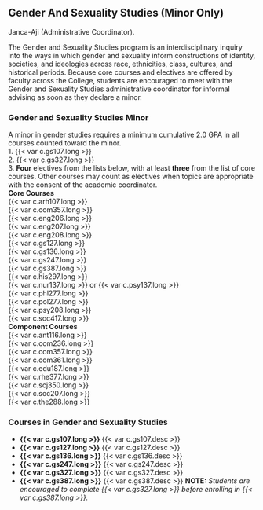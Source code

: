 ## Gender And Sexuality Studies (Minor Only) {#sec-gender-and-sexuality-studies}
Janca-Aji (Administrative Coordinator).

The Gender and Sexuality Studies program is an interdisciplinary inquiry into the ways in which gender and sexuality inform constructions of identity, societies, and ideologies across race, ethnicities, class, cultures, and historical periods.  Because core courses and electives are offered by faculty across the College, students are encouraged to meet with the Gender and Sexuality Studies administrative coordinator for informal advising as soon as they declare a minor.

### Gender and Sexuality Studies Minor
A minor in gender studies requires a minimum cumulative 2.0 GPA in all courses counted toward the minor.  
1. {{< var c.gs107.long >}}  
2. {{< var c.gs327.long >}}  
3. **Four** electives from the lists below, with at least **three** from the list of core courses. Other courses may count as electives when topics are appropriate with the consent of the academic coordinator.   
	**Core Courses**  
		{{< var c.arh107.long >}}  
		{{< var c.com357.long >}}  
		{{< var c.eng206.long >}}  
		{{< var c.eng207.long >}}  
		{{< var c.eng208.long >}}  
		{{< var c.gs127.long >}}  
		{{< var c.gs136.long >}}  
		{{< var c.gs247.long >}}  
		{{< var c.gs387.long >}}  
		{{< var c.his297.long >}}  
		{{< var c.nur137.long >}} or {{< var c.psy137.long >}}  
		{{< var c.phl277.long >}}  
		{{< var c.pol277.long >}}  
		{{< var c.psy208.long >}}  
		{{< var c.soc417.long >}}  
	**Component Courses**  
		{{< var c.ant116.long >}}  
		{{< var c.com236.long >}}  
		{{< var c.com357.long >}}  
		{{< var c.com361.long >}}  
		{{< var c.edu187.long >}}  
		{{< var c.rhe377.long >}}  
		{{< var c.scj350.long >}}  
		{{< var c.soc207.long >}}  
		{{< var c.the288.long >}}  

### Courses in Gender and Sexuality Studies
- **{{< var c.gs107.long >}}**
  {{< var c.gs107.desc >}} 
- **{{< var c.gs127.long >}}**
  {{< var c.gs127.desc >}} 
- **{{< var c.gs136.long >}}**
  {{< var c.gs136.desc >}} 
- **{{< var c.gs247.long >}}**
  {{< var c.gs247.desc >}} 
- **{{< var c.gs327.long >}}**
  {{< var c.gs327.desc >}} 
- **{{< var c.gs387.long >}}**
  {{< var c.gs387.desc >}} 
**NOTE:** *Students are encouraged to complete {{< var c.gs327.long >}} before enrolling in {{< var c.gs387.long >}}. *












